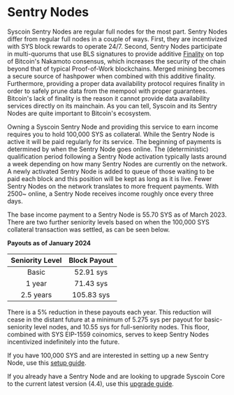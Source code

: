 # Sentry Nodes

Syscoin Sentry Nodes are regular full nodes for the most part. Sentry Nodes differ from regular full nodes in a couple of ways. First, they are incentivized with SYS block rewards to operate 24/7. Second, Sentry Nodes participate in multi-quorums that use BLS signatures to provide additive [Finality](/docs/tech/finality) on top of Bitcoin's Nakamoto consensus, which increases the security of the chain beyond that of typical Proof-of-Work blockchains. Merged mining becomes a secure source of hashpower when combined with this additive finality. Furthermore, providing a proper data availability protocol requires finality in order to safely prune data from the mempool with proper guarantees. Bitcoin's lack of finality is the reason it cannot provide data availability services directly on its mainchain. As you can tell, Syscoin and its Sentry Nodes are quite important to Bitcoin's ecosystem.

Owning a Syscoin Sentry Node and providing this service to earn income requires you to hold 100,000 SYS as collateral. While the Sentry Node is active it will be paid regularly for its service. The beginning of payments is determined by when the Sentry Node goes online. The (deterministic) qualification period following a Sentry Node activation typically lasts around a week depending on how many Sentry Nodes are currently on the network. A newly activated Sentry Node is added to queue of those waiting to be paid each block and this position will be kept as long as it is live. Fewer Sentry Nodes on the network translates to more frequent payments. With 2500~ online, a Sentry Node receives income roughly once every three days.

The base income payment to a Sentry Node is 55.70 SYS as of March 2023. There are two further seniority levels based on when the 100,000 SYS collateral transaction was settled, as can be seen below.


**Payouts as of January 2024**


| Seniority Level |   Block Payout   |
| :-------------: | :--------: |
|      Basic      | 52.91 sys  |
|     1 year      | 71.43 sys  |
|    2.5 years    | 105.83 sys |

There is a 5% reduction in these payouts each year. This reduction will cease in the distant future at a minimum of 5.275 sys per payout for basic-seniority level nodes, and 10.55 sys for full-seniority nodes. This floor, combined with SYS EIP-1559 coinomics, serves to keep Sentry Nodes incentivized indefinitely into the future.

If you have 100,000 SYS and are interested in setting up a new Sentry Node, use this [setup guide](/docs/guides/mn_setup).

If you already have a Sentry Node and are looking to upgrade Syscoin Core to the current latest version (4.4), use this [upgrade guide](https://syscoin.medium.com/masternode-mandatory-upgrade-to-syscoin-4-4-56c9421f9ca2). 
